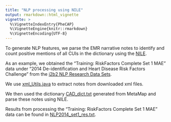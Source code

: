 ```yaml
---
title: "NLP processing using NILE"
output: rmarkdown::html_vignette
vignette: >
  %\VignetteIndexEntry{PheCAP}
  %\VignetteEngine{knitr::rmarkdown}
  %\VignetteEncoding{UTF-8}
---
```


To generate NLP features, we parse the EMR narrative notes to identify and count positive mentions of all CUIs in the dictionary using the [NILE](http://celehs.hms.harvard.edu/software/NILE/NILE_main.html). 

As an example, we obtained the “Training: RiskFactors Complete Set 1 MAE” data under “2014 De-identification and Heart Disease Risk Factors Challenge” from the [i2b2 NLP Research Data Sets](https://www.i2b2.org/NLP/DataSets/Main.php). 

We use <a href="include/xml_Utils.java" download>xml_Utils.java</a> to extract notes from downloaded xml files. 

We then used the dictionary <a href="include/CAD_dict.txt" download>CAD_dict.txt</a> generated from MetaMap and parse these notes using NILE.

Results from processing the “Training: RiskFactors Complete Set 1 MAE” data can be found in <a href="include/NLP2014_set1_res.txt" download>NLP2014_set1_res.txt</a>. 

